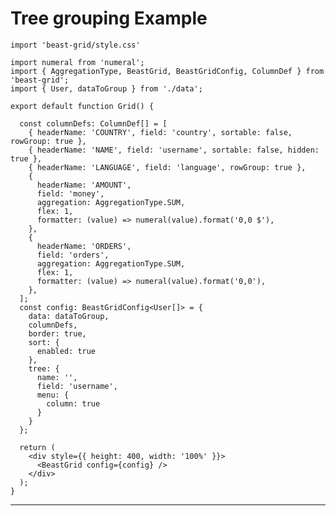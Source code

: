 # Tree grouping Example


```tsx
import 'beast-grid/style.css'

import numeral from 'numeral';
import { AggregationType, BeastGrid, BeastGridConfig, ColumnDef } from 'beast-grid';
import { User, dataToGroup } from './data';

export default function Grid() {

  const columnDefs: ColumnDef[] = [
    { headerName: 'COUNTRY', field: 'country', sortable: false, rowGroup: true },
    { headerName: 'NAME', field: 'username', sortable: false, hidden: true },
    { headerName: 'LANGUAGE', field: 'language', rowGroup: true },
    {
      headerName: 'AMOUNT',
      field: 'money',
      aggregation: AggregationType.SUM,
      flex: 1,
      formatter: (value) => numeral(value).format('0,0 $'),
    },
    {
      headerName: 'ORDERS',
      field: 'orders',
      aggregation: AggregationType.SUM,
      flex: 1,
      formatter: (value) => numeral(value).format('0,0'),
    },
  ];
  const config: BeastGridConfig<User[]> = {
    data: dataToGroup,
    columnDefs,
    border: true,
    sort: {
      enabled: true
    },
    tree: {
      name: '',
      field: 'username',
      menu: {
        column: true
      }
    }
  };

  return (
    <div style={{ height: 400, width: '100%' }}>
      <BeastGrid config={config} />
    </div>
  );
}
```
---


<Example />

